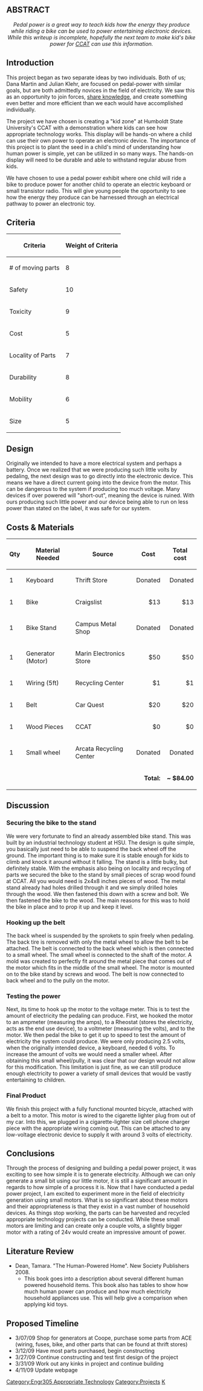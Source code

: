 == ABSTRACT ==

<center>'' Pedal power is a great way to teach kids how the energy they produce while riding a bike can be used to power entertaining electronic devices. While this writeup is incomplete, hopefully the next team to make kid's bike power for [[CCAT]] can use this information.''</center>

{{TOCright}}

== Introduction ==
This project began as two separate ideas by two individuals. Both of us; Dana Martin and Julian Klehr, are focused on pedal-power with similar goals, but are both admittedly novices in the field of electricity. We saw this as an opportunity to join forces, [[share knowledge]], and create something even better and more efficient than we each would have accomplished individually.

The project we have chosen is creating a "kid zone" at Humboldt State University's CCAT with a demonstration where kids can see how appropriate technology works.  This display will be hands-on where a child can use their own power to operate an electronic device. The importance of this project is to plant the seed in a child's mind of understanding how human power is simple, yet can be utilized in so many ways.  The hands-on display will need to be durable and able to withstand regular abuse from kids.

We have chosen to use a pedal power exhibit where one child will ride a bike to produce power for another child to operate an electric keyboard or small transistor radio.  This will give young people the opportunity to see how the energy they produce can be harnessed through an electrical pathway to power an electronic toy.

== Criteria ==
{| class="wikitable sortable"
|-
! Criteria
! Weight of Criteria
|-
| # of moving parts	
| 8
|-
| Safety
| 10
|-
| Toxicity
| 9
|-
| Cost
| 5 
|-
| Locality of Parts
| 7
|-
| Durability
| 8
|-
| Mobility
| 6
|-
| Size
| 5
|}



== Design ==

Originally we intended to have a more electrical system and perhaps a battery.  Once we realized that we were producing such little volts by pedaling, the next design was to go directly into the electronic device.  This means we have a direct current going into the device from the motor.  This can be dangerous to the system if producing too much voltage.  Many devices if over powered will "short-out", meaning the device is ruined.  With ours producing such little power and our device being able to run on less power than stated on the label, it was safe for our system.

== Costs & Materials ==
{| class="wikitable"
|-
! Qty	
! Material Needed	
! Source	
! Cost 	
! Total cost
|-
| 1
| Keyboard
| Thrift Store
| align="right"|Donated
| align="right"|Donated
|-
| 1	
| Bike	
| Craigslist	
| align="right"|$13
| align="right"|$13
|-
| 1
| Bike Stand
| Campus Metal Shop
| align="right"|Donated
| align="right"|Donated
|-
| 1
| Generator (Motor)
| Marin Electronics Store	
| align="right"|$50
| align="right"|$50
|-
| 1
| Wiring (5ft)
| Recycling Center	
| align="right"|$1
| align="right"|$1
|-
| 1
| Belt
| Car Quest
| align="right"|$20
| align="right"|$20
|-
| 1
| Wood Pieces
| CCAT
| align="right"|$0
| align="right"|$0
|-
| 1
| Small wheel
| Arcata Recycling Center
| align="right"|Donated
| align="right"|Donated
|-
| colspan="4" align="right"|'''Total:''' 
| align="right"|'''~ $84.00'''
|}



== Discussion ==
=== Securing the bike to the stand===
We were very fortunate to find an already assembled bike stand.  This was built by an industrial technology student at HSU.  The design is quite simple, you basically just need to be able to suspend the back wheel off the ground.  The important thing is to make sure it is stable enough for kids to climb and knock it around without it falling.  The stand is a little bulky, but definitely stable.
With the emphasis also being on locality and recycling of parts we secured the bike to the stand by small pieces of scrap wood found at CCAT.  All you would need is 2x4x8 inches pieces of wood.  The metal stand already had holes drilled through it and we simply drilled holes through the wood.  We then fastened this down with a screw and bolt.  We then fastened the bike to the wood.  The main reasons for this was to hold the bike in place and to prop it up and keep it level.  

===Hooking up the belt===
The back wheel is suspended by the sprokets to spin freely when pedaling.  The back tire is removed with only the metal wheel to allow the belt to be attached.  The belt is connected to the back wheel which is then connected to a small wheel.  
The small wheel is connected to the shaft of the motor.  A mold was created to perfectly fit around the metal piece that comes out of the motor which fits in the middle of the small wheel.
The motor is mounted on to the bike stand by screws and wood. The belt is now connected to back wheel and to the pully on the motor.

===Testing the power===
Next, its time to hook up the motor to the voltage meter.  This is to test the amount of electricity the pedaling can produce.  First, we hooked the motor to an ampmeter (measuring the amps), to a Rheostat (stores the electricity, acts as the end use device), to a voltmeter (measuring the volts), and to the motor.  We then pedal the bike to get it up to speed to test the amount of electricity the system could produce.  We were only producing 2.5 volts, when the originally intended device, a keyboard, needed 6 volts.  To increase the amount of volts we would need a smaller wheel. After obtaining this small wheel/pully, it was clear that our design would not allow for this modification. This limitation is just fine, as we can still produce enough electricity to power a variety of small devices that would be vastly entertaining to children.
===Final Product===
We finish this project with a fully functional mounted bicycle, attached with a belt to a motor. This motor is wired to the cigarette lighter plug from out of my car. Into this, we plugged in a cigarette-lighter size cell phone charger piece with the appropriate wiring coming out. This can be attached to any low-voltage electronic device to supply it with around 3 volts of electricity.

== Conclusions ==
Through the process of designing and building a pedal power project, it was exciting to see how simple it is to generate electricity. Although we can only generate a small bit using our little motor, it is still a significant amount in regards to how simple of a process it is. Now that I have conducted a pedal power project, I am excited to experiment more in the field of electricity generation using small motors. What is so significant about these motors and their appropriateness is that they exist in a vast number of household devices. As things stop working, the parts can be harvested and recycled appropriate technology projects can be conducted. While these small motors are limiting and can create only a couple volts, a slightly bigger motor with a rating of 24v would create an impressive amount of power.

== Literature Review ==
* Dean, Tamara.  "The Human-Powered Home".  New Society Publishers 2008.
** This book goes into a description about several different human powered household items.  This book also has tables to show how much human power can produce and how much electricity household appliances use.  This will help give a comparison when applying kid toys.

== Proposed Timeline ==
* 3/07/09 Shop for generators at Coope, purchase some parts from ACE (wiring, fuses, bike, and other parts that can be found at thrift stores)
* 3/12/09 Have most parts purchased, begin constructing
* 3/27/09 Continue constructing and test first design of the project
* 3/31/09 Work out any kinks in project and continue building
* 4/11/09 Update webpage

[[Category:Engr305 Appropriate Technology]]
[[Category:Projects]]
[[Category:CCAT|K]]
